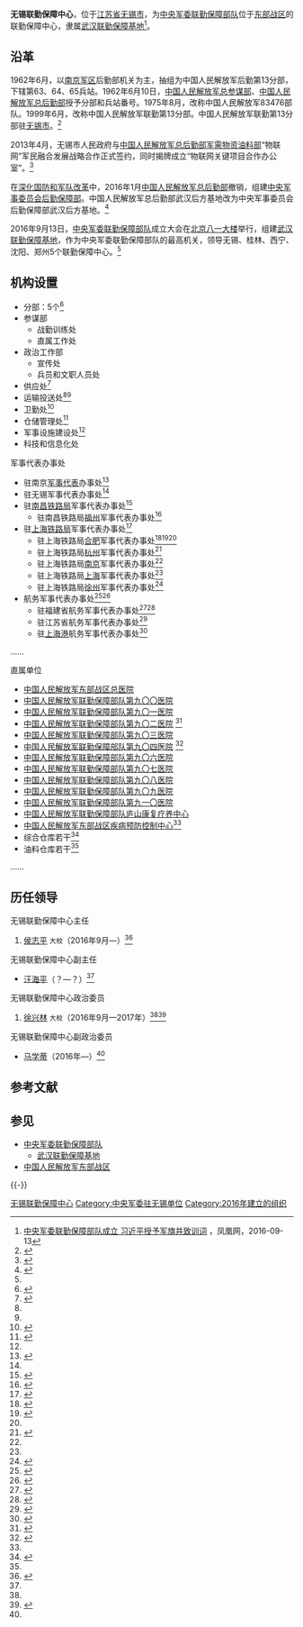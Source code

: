 {{Infobox PRCG
|color = darkgreen
|机构名称 = 无锡联勤保障中心
|上级机构 = [[武汉联勤保障基地|武汉联勤保障基地]]
|机构类型 = [[中央军委联勤保障部队|中央军委联勤保障部队]]联勤保障中心
|军事级别 = 
|标志1 = China Emblem PLA.svg
|标志1说明 = [[中国人民解放军军徽|中国人民解放军军徽]]
|职位1 = 主任
|人员1 = [[侯志平|侯志平]]
|衔级1 = 大校
|职位2 = [[政治委员|政治委员]]
|人员2 =
|衔级2 = 大校
|职位3 =
|人员3 =
|职位4 =
|人员4 =
|地址1 = [[江苏省|江苏省]][[无锡市|无锡市]]
|成立时间 = 2016年
|a=
|b=
|c=
|d=
|E=
|e=
}}

'''无锡联勤保障中心'''，位于[[江苏省|江苏省]][[无锡市|无锡市]]，为[[中央军委联勤保障部队|中央军委联勤保障部队]]位于[[东部战区|东部战区]]的联勤保障中心，隶属[[武汉联勤保障基地|武汉联勤保障基地]]<ref name="ifeng">[http://news.ifeng.com/a/20160913/49965870_0.shtml 中央军委联勤保障部队成立 习近平授予军旗并致训词] {{Wayback|url=http://news.ifeng.com/a/20160913/49965870_0.shtml |date=20160914163001 }}，凤凰网，2016-09-13</ref>。

==沿革==
1962年6月，以[[南京军区|南京军区]]后勤部机关为主，抽组为中国人民解放军后勤第13分部，下辖第63、64、65兵站。1962年6月10日，[[中国人民解放军总参谋部|中国人民解放军总参谋部]]、[[中国人民解放军总后勤部|中国人民解放军总后勤部]]授予分部和兵站番号。1975年8月，改称中国人民解放军83476部队。1999年6月，改称中国人民解放军联勤第13分部。中国人民解放军联勤第13分部驻[[无锡市|无锡市]]。<ref>{{Cite web |url=http://www.wx101.com/Item/976.aspx |title=第101医院隆重举办“江苏省双拥示范基地”揭牌暨“春季百日惠民”活动启动仪式，中国人民解放军第101医院，2016-03-09 |access-date=2016-09-14 |archive-url=https://web.archive.org/web/20160628152714/http://wx101.com/Item/976.aspx |archive-date=2016-06-28 |dead-url=yes }}</ref>

2013年4月，无锡市人民政府与[[中国人民解放军总后勤部军需物资油料部|中国人民解放军总后勤部军需物资油料部]]“物联网”军民融合发展战略合作正式签约，同时揭牌成立“物联网关键项目合作办公室”。<ref>{{Cite web |url=http://leaders.people.com.cn/n/2013/0430/c58278-21328957.html |title=无锡与总后勤部开展物联网战略合作，人民网，2013-04-30 |access-date=2016-09-14 |archive-date=2017-01-12 |archive-url=https://web.archive.org/web/20170112040212/http://leaders.people.com.cn/n/2013/0430/c58278-21328957.html |dead-url=no }}</ref>

在[[深化国防和军队改革|深化国防和军队改革]]中，2016年1月[[中国人民解放军总后勤部|中国人民解放军总后勤部]]撤销，组建[[中央军事委员会后勤保障部|中央军事委员会后勤保障部]]。中国人民解放军总后勤部武汉后方基地改为中央军事委员会后勤保障部武汉后方基地。<ref>{{Cite web |url=http://toutiao.com/a6309042709416591617/ |title=武汉一堤坝突发险情 某后方基地三百余名官兵火速驰援，今日头条，2016-07-19 |access-date=2016-09-14 |archive-date=2021-06-28 |archive-url=https://web.archive.org/web/20210628054631/https://www.toutiao.com/a6309042709416591617/ |dead-url=no }}</ref>

2016年9月13日，[[中央军委联勤保障部队|中央军委联勤保障部队]]成立大会在[[北京|北京]][[八一大楼|八一大楼]]举行，组建[[武汉联勤保障基地|武汉联勤保障基地]]，作为中央军委联勤保障部队的最高机关，领导无锡、桂林、西宁、沈阳、郑州5个联勤保障中心。<ref name=ifeng/>

==机构设置==
*分部：5个<ref>{{Cite web |url = http://military.people.com.cn/n1/2016/1215/c1011-28951896.html |title = 立起钢规铁纪管权管事管人 |author =  |date = 2016-12-15 |publisher = 人民网 |language =  |accessdate =  |quote =  |archive-date = 2016-12-16 |archive-url = https://web.archive.org/web/20161216165504/http://military.people.com.cn/n1/2016/1215/c1011-28951896.html |dead-url = no }}</ref>
*参谋部
**战勤训练处
**直属工作处
*政治工作部
**宣传处
**兵员和文职人员处
*供应处<ref name=yunxingrh>{{Cite web |url = http://www.81.cn/jmywyl/2016-10/16/content_7302958.htm |title = 无锡沈阳联勤保障中心成立一月运行如何？ |author =  |date = 2016-10-16 |publisher = 中国军网 |language =  |accessdate =  |quote =  |archive-date = 2016-10-20 |archive-url = https://web.archive.org/web/20161020135302/http://www.81.cn/jmywyl/2016-10/16/content_7302958.htm |dead-url = no }}</ref>
*运输投送处<ref name=ditie/><ref name=wxgongyu/>
*卫勤处<ref>{{Cite web |url = http://www.mod.gov.cn/services/2017-05/09/content_4780068.htm |title = 联勤保障部队医院打造为兵服务“升级版” |author =  |date = 2017-05-09 |publisher = 中华人民共和国国防部 |language =  |accessdate =  |quote =  |archive-date = 2019-05-21 |archive-url = https://web.archive.org/web/20190521113136/http://www.mod.gov.cn/services/2017-05/09/content_4780068.htm |dead-url = no }}</ref>
*仓储管理处<ref>{{Cite web|url =http://jiangsu.china.com.cn/html/junshi/jsyw/10231041_1.html|title =一张弹药调拨单：2分钟跨区域调拨5吨弹药|author =|date =2017-04-17|publisher =中国网|language =|accessdate =|quote =}}{{dead link|date=2018年3月 |bot=InternetArchiveBot |fix-attempted=yes }}</ref>
*军事设施建设处<ref name=wxgongyu/>
*科技和信息化处

{{col-begin}}
{{col-2}}
;军事代表办事处
*驻南京[[军事代表|军事代表]]办事处<ref>{{Cite web |url = http://www.thepaper.cn/newsDetail_forward_1790452 |title = 坐着高铁去当兵：“复兴号”高铁首次加盟解放军兵力投送 |author =  |date = 2017-09-10 |publisher = 澎湃新闻 |language =  |accessdate =  |quote =  |archive-date = 2019-05-22 |archive-url = https://web.archive.org/web/20190522232948/http://www.thepaper.cn/newsDetail_forward_1790452 |dead-url = no }}</ref>
*驻无锡军事代表办事处<ref name=wxgongyu/>
*驻[[南昌铁路局|南昌铁路局]]军事代表办事处<ref>{{Cite web|url =  http://www.thepaper.cn/newsDetail_forward_1690015|title =  军媒透露：4月下旬以来，师以下部队撤并降改陆续展开|author =  |date =  2017-05-20|publisher =  澎湃新闻|language =  |accessdate =  |quote =  |archive-date =  2019-05-21|archive-url =  https://web.archive.org/web/20190521232522/http://www.thepaper.cn/newsDetail_forward_1690015|dead-url =  no}}</ref>
**驻南昌铁路局[[福州|福州]]军事代表办事处<ref>{{Cite web |url =  https://view.inews.qq.com/a/20170510A05F1400?refer=share_recomnews|title = 保障部队转隶移防，福州军代处连出3招！ |author =  |date = 2017-05-10 |publisher =  腾讯|language =  |accessdate =  |quote =  }}</ref>
*驻[[上海铁路局|上海铁路局]]军事代表办事处<ref>{{Cite web |url = http://jz.81.cn/n2014/tp/content_7469495.htm |title = 无锡联勤保障中心驻上海铁路局军代处春运工作安全高效运转——“永远把每一次任务当作第一次来完成” |author =  |date = 2017-01-27 |publisher = 军报记者 |language =  |accessdate =  |quote =  |archive-url = https://web.archive.org/web/20170202091231/http://jz.81.cn/n2014/tp/content_7469495.htm |archive-date = 2017-02-02 |dead-url = yes }}</ref>
**驻上海铁路局[[合肥|合肥]]军事代表办事处<ref name=ditie>{{Cite web |url = http://www.81.cn/gfbmap/content/2017-05/18/content_177676.htm |title = 城市地铁列入军运保障网络 |author =  |date = 2017-05-18 |publisher = 中国军网 |language =  |accessdate =  |quote =  |archive-date = 2019-05-21 |archive-url = https://web.archive.org/web/20190521225329/http://www.81.cn/gfbmap/content/2017-05/18/content_177676.htm |dead-url = no }}</ref><ref name=wxgongyu>{{Cite web |url = http://jz.81.cn/n2014/tp/content_7531667.htm |title = 无锡联勤保障中心探索公寓住房区域保障模式 |author =  |date = 2017-03-20 |publisher = 军报记者 |language =  |accessdate =  |quote =  |archive-date = 2019-05-25 |archive-url = https://web.archive.org/web/20190525194947/http://jz.81.cn/n2014/tp/content_7531667.htm |dead-url = yes }}</ref><ref name=zhuanyezh/>
**驻上海铁路局[[杭州|杭州]]军事代表办事处<ref>{{Cite web |url = http://www.zjmz.gov.cn/il.htm?a=si&id=8aaf80155c49672b015caf6e9ee206fa |title = 省军供站（省军供保障指导中心）开展军供知识业务培训 |author =  |date = 2017-06-16 |publisher = 浙江省民政厅 |language =  |accessdate =  |quote =  |archive-date = 2019-05-20 |archive-url = https://web.archive.org/web/20190520142942/http://www.zjmz.gov.cn/il.htm?a=si&id=8aaf80155c49672b015caf6e9ee206fa |dead-url = no }}</ref>
**驻上海铁路局[[南京|南京]]军事代表办事处<ref name=zhuanyezh/>
**驻上海铁路局[[上海|上海]]军事代表办事处<ref name=zhuanyezh/>
**驻上海铁路局[[徐州|徐州]]军事代表办事处<ref name=zhuanyezh>{{Cite web  |url =http://news.ifeng.com/a/20170614/51244789_0.shtml  |title =转业干部100%坚守到最后时刻，到底为啥？  |author =  |date =2017-06-14  |publisher =凤凰网  |language =  |accessdate =  |quote =  |archive-date =2019-05-21  |archive-url =https://web.archive.org/web/20190521181009/http://news.ifeng.com/a/20170614/51244789_0.shtml  |dead-url =no  }}</ref>
*航务军事代表办事处<ref>{{Cite web |url = http://www.legaldaily.com.cn/army/content/2017-04/24/content_7120625.htm |title = 无锡联勤保障中心深入推进军民融合保障 |author =  |date = 2017-04-24 |publisher = 法制网 |language =  |accessdate =  |quote =  |archive-date = 2019-05-21 |archive-url = https://web.archive.org/web/20190521162704/http://www.legaldaily.com.cn/army/content/2017-04/24/content_7120625.htm |dead-url = no }}</ref><ref>{{Cite web |url = http://www.mod.gov.cn/mobilize/2015-01/12/content_4563707.htm |title = 南京军区航务军代处深化军民融合提升军交运输能力 |author =  |date = 2015-01-12 |publisher = 中华人民共和国国防部 |language =  |accessdate =  |quote =  |archive-date = 2015-03-20 |archive-url = https://web.archive.org/web/20150320012710/http://www.mod.gov.cn/mobilize/2015-01/12/content_4563707.htm |dead-url = no }}</ref>
**驻福建省航务军事代表办事处<ref>{{Cite web |url = http://www.chinanews.com/mil/2016/12-03/8082828.shtml |title = 无锡联勤保障中心成立全军首支航道专业技术保障大队 |author =  |date = 2016-12-03 |publisher = 中国新闻网 |language =  |accessdate =  |quote =  |archive-date = 2019-05-21 |archive-url = https://web.archive.org/web/20190521203024/http://www.chinanews.com/mil/2016/12-03/8082828.shtml |dead-url = no }}</ref><ref>{{Cite web|url =http://snxww.gov.cn/Display.asp?ID=16661|title =中国人民解放军驻福建省航务军事代表办事处到下党调研|author =|date =2016-08-10|publisher =寿宁新闻网|language =|accessdate =|quote =}}{{dead link|date=2018年3月 |bot=InternetArchiveBot |fix-attempted=yes }}</ref>
**驻江苏省航务军事代表办事处<ref>{{Cite web |url = http://mt.sohu.com/mil/d20170417/134433947_307002.shtml |title =  新联勤保障体制下，伤病员可在全军范围内转诊转运|author =  |date = 2017-04-17 |publisher = 搜狐 |language =  |accessdate =  |quote =  }}</ref>
**驻[[上海港|上海港]]航务军事代表办事处<ref>{{Cite web |url = http://tv.81.cn/jq360/2017-06/07/content_7631375.htm |title = 为了“找回”失联的团机关 他们也是拼了！ |author =  |date = 2017-06-07 |publisher = 中国军网 |language =  |accessdate =  |quote =  |archive-date = 2017-07-07 |archive-url = https://web.archive.org/web/20170707193901/http://tv.81.cn/jq360/2017-06/07/content_7631375.htm |dead-url = no }}</ref>
……

{{col-2}}
;直属单位
*[[中国人民解放军东部战区总医院|中国人民解放军东部战区总医院]]
*[[中国人民解放军联勤保障部队第九〇〇医院|中国人民解放军联勤保障部队第九〇〇医院]]<!-- 原驻福州中国人民解放军南京军区福州总医院 -->
*[[中国人民解放军联勤保障部队第九〇一医院|中国人民解放军联勤保障部队第九〇一医院]]<!-- 原驻合肥中国人民解放军第一〇五医院 -->
*[[中国人民解放军联勤保障部队第九〇二医院|中国人民解放军联勤保障部队第九〇二医院]]<!-- 原驻蚌埠中国人民解放军第一二三医院 --><ref name=thepaper>{{Cite web |url = https://www.thepaper.cn/newsDetail_forward_2610757 |title = 联勤保障部队调整改革：多地多所军队医院集中更名 |author = 钟煜豪 |date = 2018-11-07 |publisher = 澎湃新闻 |language =  |accessdate =  |quote =  |archive-date = 2019-05-22 |archive-url = https://web.archive.org/web/20190522080151/https://www.thepaper.cn/newsDetail_forward_2610757 |dead-url = no }}</ref>
*[[中国人民解放军联勤保障部队第九〇三医院|中国人民解放军联勤保障部队第九〇三医院]]<!-- 原驻杭州中国人民解放军第一一七医院、原驻苏州中国人民解放军第一〇〇医院、原驻无锡中国人民解放军第一〇一医院、原驻常州中国人民解放军第一〇二医院 -->
*[[中国人民解放军联勤保障部队第九〇四医院|中国人民解放军联勤保障部队第九〇四医院]]<!-- 原驻杭州中国人民解放军第一一七医院 --><ref>{{Cite web  |url =http://www.wxrb.com/news/own/201811/t20181105_1434499.shtml  |title =中国人民解放军无锡联勤保障中心第904医院成立大会胜利召开  |author =  |date =2018-11-05  |publisher =无锡新传媒网  |language =  |accessdate =  |quote =  |archive-url =https://web.archive.org/web/20181105202858/http://www.wxrb.com/news/own/201811/t20181105_1434499.shtml  |archive-date =2018-11-05  |dead-url =yes  }}</ref>
*[[中国人民解放军联勤保障部队第九〇六医院|中国人民解放军联勤保障部队第九〇六医院]]<!-- 原驻宁波中国人民解放军第一一三医院 -->
*[[中国人民解放军联勤保障部队第九〇七医院|中国人民解放军联勤保障部队第九〇七医院]]<!-- 原驻南平中国人民解放军第九二医院 -->
*[[中国人民解放军联勤保障部队第九〇八医院|中国人民解放军联勤保障部队第九〇八医院]]<!-- 原驻南昌中国人民解放军第九四医院、原驻鹰潭中国人民解放军第一八四医院 -->
*[[中国人民解放军联勤保障部队第九〇九医院|中国人民解放军联勤保障部队第九〇九医院]]<!-- 原驻漳州中国人民解放军第一七五医院 -->
*[[中国人民解放军联勤保障部队第九一〇医院|中国人民解放军联勤保障部队第九一〇医院]]<!-- 原驻泉州中国人民解放军第一八〇医院 -->
*[[中国人民解放军联勤保障部队庐山康复疗养中心|中国人民解放军联勤保障部队庐山康复疗养中心]]
*[[中国人民解放军东部战区疾病预防控制中心|中国人民解放军东部战区疾病预防控制中心]]<ref name=yitian/>
*综合仓库若干<ref name=yitian>{{Cite web  |url =http://www.huaxia.com/thjq/jsxw/dl/2017/04/5279880_2.html  |title =追踪沈阳联勤保障中心联勤干部王桂相的一天  |author =  |date =2017-04-18  |publisher =华夏经纬网  |language =  |accessdate =  |quote =  |archive-date =2020-11-07  |archive-url =https://web.archive.org/web/20201107015550/http://www.huaxia.com/thjq/jsxw/dl/2017/04/5279880_2.html  |dead-url =no  }}</ref>
*油料仓库若干<ref name=yunxingrh/>
……
{{col-end}}

== 历任领导 ==
{{col-begin}}
{{col-2}}
; 无锡联勤保障中心主任
# [[侯志平|侯志平]] <small>大校</small>（2016年9月—）<ref name=chinanews>{{Cite web |url = http://www.js.chinanews.com/news/2016/1222/166463.html |title = 无锡联勤保障中心组织“送温暖、献爱心”慈善捐赠 |author =  |date = 2016-12-22 |publisher = 中国新闻网 |language =  |accessdate =  |quote =  |archive-date = 2019-05-20 |archive-url = https://web.archive.org/web/20190520141247/http://www.js.chinanews.com/news/2016/1222/166463.html |dead-url = yes }}</ref>

; 无锡联勤保障中心副主任
*[[汪海平|汪海平]]（？—？）<ref name=thepaper/>
{{col-2}}
; 无锡联勤保障中心政治委员
# [[徐兴林|徐兴林]] <small>大校</small>（2016年9月—2017年）<ref name=chinanews/><ref name=xuxl>{{Cite web|url =  http://www.thepaper.cn/newsDetail_forward_1927590|title =  无锡联保中心原政委徐兴林调任军委后勤保障部政治工作局主任|author =  |date =  2017-12-29|publisher =  澎湃新闻|language =  |accessdate =  |quote =  |archive-date =  2020-12-15|archive-url =  https://web.archive.org/web/20201215094750/http://www.thepaper.cn/newsDetail_forward_1927590|dead-url =  no}}</ref>

; 无锡联勤保障中心副政治委员
*[[马学蒂|马学蒂]]（2016年—）<ref name=xuxl/>
{{col-end}}

== 参考文献 ==

{{reflist|25em}}

== 参见 ==
{{Portal box|中华人民共和国|军事|江苏}}
* [[中央军委联勤保障部队|中央军委联勤保障部队]]
** [[武汉联勤保障基地|武汉联勤保障基地]]
* [[中国人民解放军东部战区|中国人民解放军东部战区]]

{{-}}
{{中央军委|直}}

[[Category:无锡联勤保障中心|]]
[[Category:中央军委驻无锡单位|Category:中央军委驻无锡单位]]
[[Category:2016年建立的组织|Category:2016年建立的组织]]